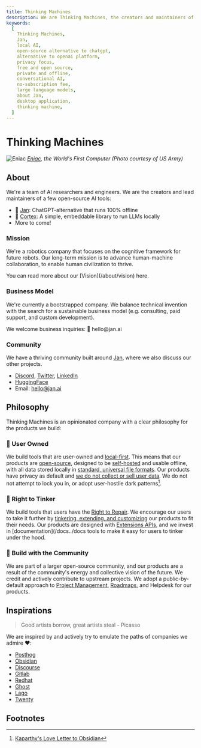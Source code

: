 ```yaml
---
title: Thinking Machines
description: We are Thinking Machines, the creators and maintainers of Jan, Cortex and other tools.
keywords:
  [
    Thinking Machines,
    Jan,
    local AI,
    open-source alternative to chatgpt,
    alternative to openai platform,
    privacy focus,
    free and open source,
    private and offline,
    conversational AI,
    no-subscription fee,
    large language models,
    about Jan,
    desktop application,
    thinking machine,
  ]
---
```



# Thinking Machines 

![Eniac](./_assets/eniac.jpeg)
_[Eniac](https://www.computerhistory.org/revolution/birth-of-the-computer/4/78), the World's First Computer (Photo courtesy of US Army)_

## About 

We're a team of AI researchers and engineers. We are the creators and lead maintainers of a few open-source AI tools: 

- 👋 [Jan](https://jan.ai): ChatGPT-alternative that runs 100% offline
- 🤖 [Cortex](/cortex): A simple, embeddable library to run LLMs locally
- More to come! 

### Mission

We're a robotics company that focuses on the cognitive framework for future robots. Our long-term mission is to advance human-machine collaboration, to enable human civilization to thrive.

<Callout>
You can read more about our [Vision](/about/vision) here. 
</Callout>

### Business Model

We're currently a bootstrapped company. We balance technical invention with the search for a sustainable business model (e.g. consulting, paid support, and custom development).

<Callout>
We welcome business inquiries: 👋 hello@jan.ai 
</Callout>

### Community

We have a thriving community built around [Jan](../docs), where we also discuss our other projects.  

- [Discord](https://discord.gg/AAGQNpJQtH), [Twitter](https://twitter.com/janframework), [LinkedIn](http://linkedin.com/company/janframework/)
- [HuggingFace](https://huggingface.co/janhq)
- Email: hello@jan.ai

## Philosophy

Thinking Machines is an opinionated company with a clear philosophy for the products we build: 

### 🔑 User Owned

We build tools that are user-owned and [local-first](https://www.inkandswitch.com/local-first/). This means that our products are [open-source](https://en.wikipedia.org/wiki/Open_source), designed to be [self-hosted](https://www.reddit.com/r/selfhosted/) and usable offline, with all data stored locally in [standard, universal file formats](https://stephango.com/file-over-app). Our products have privacy as default and [we do not collect or sell user data](/privacy). We do not not attempt to lock you in, or adopt user-hostile dark patterns[^1]. 

### 🔧 Right to Tinker

We build tools that users have the [Right to Repair](https://en.wikipedia.org/wiki/Right_to_repair). We encourage our users to take it further by [tinkering, extending, and customizing](https://www.popularmechanics.com/technology/gadgets/a4395/pm-remembers-steve-jobs-how-his-philosophy-changed-technology-6507117/) our products to fit their needs. Our products are designed with [Extensions APIs](/docs/extensions), and we invest in [documentation](/docs../docs tools to make it easy for users to tinker under the hood. 

### 👫 Build with the Community

We are part of a larger open-source community, and our products are a result of the community's energy and collective vision of the future. We credit and actively contribute to upstream projects. We adopt a public-by-default approach to [Project Management](https://github.com/orgs/janhq/projects/5), [Roadmaps](https://github.com/orgs/janhq/projects/5/views/31), and Helpdesk for our products. 

## Inspirations

> Good artists borrow, great artists steal - Picasso

We are inspired by and actively try to emulate the paths of companies we admire ❤️:

- [Posthog](https://posthog.com/handbook)
- [Obsidian](https://obsidian.md/)
- [Discourse](https://www.discourse.org/about)
- [Gitlab](https://handbook.gitlab.com/handbook/company/history/#2017-gitlab-storytime)
- [Redhat](https://www.redhat.com/en/about/development-model)
- [Ghost](https://ghost.org/docs/contributing/)
- [Lago](https://www.getlago.com/blog/open-source-licensing-and-why-lago-chose-agplv3)
- [Twenty](https://twenty.com/story)

## Footnotes

[^1]: [Kaparthy's Love Letter to Obsidian](https://twitter.com/karpathy/status/1761467904737067456?t=yGoUuKC9LsNGJxSAKv3Ubg)